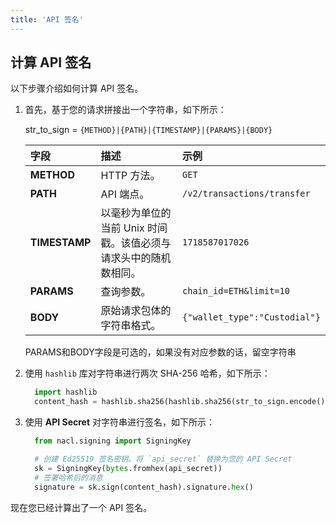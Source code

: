 ```yaml
---
title: 'API 签名'
---
```


## 计算 API 签名

以下步骤介绍如何计算 API 签名。

1. 首先，基于您的请求拼接出一个字符串，如下所示：


    str_to_sign = <code>\{METHOD\}|\{PATH\}|\{TIMESTAMP\}|\{PARAMS\}|\{BODY\}</code>

    | 字段      | 描述                                                                 | 示例                                                                 |
    |:-----------|:----------------------------------------------------------------------|:----------------------------------------------------------------------|
    | **METHOD**    | HTTP 方法。                                                          | `GET`                                                               |
    | **PATH**      | API 端点。                                                           | `/v2/transactions/transfer`                                         |
    | **TIMESTAMP** | 以毫秒为单位的当前 Unix 时间戳。该值必须与请求头中的随机数相同。     | `1718587017026`                                                     |
    | **PARAMS**    | 查询参数。                                                   | `chain_id=ETH&limit=10`                                             |
    | **BODY**      | 原始请求包体的字符串格式。                                   | `{"wallet_type":"Custodial"}`   |

    <Note>
      PARAMS和BODY字段是可选的，如果没有对应参数的话，留空字符串
    </Note>

2. 使用 <code>hashlib</code> 库对字符串进行两次 SHA-256 哈希，如下所示：

    ``` python
      import hashlib
      content_hash = hashlib.sha256(hashlib.sha256(str_to_sign.encode()).digest()).digest()
    ```

3. 使用 **API Secret** 对字符串进行签名，如下所示：

    ``` python
      from nacl.signing import SigningKey

      # 创建 Ed25519 签名密钥。将 `api_secret` 替换为您的 API Secret
      sk = SigningKey(bytes.fromhex(api_secret))
      # 签署哈希后的消息
      signature = sk.sign(content_hash).signature.hex()
    ```

现在您已经计算出了一个 API 签名。